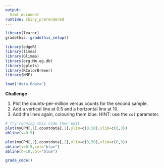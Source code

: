 ```yaml
---
output: 
  html_document
runtime: shiny_prerendered
---
```


```r
library(learnr)
gradethis::gradethis_setup()
```

```r
library(edgeR)
library(limma)
library(Glimma)
library(org.Mm.eg.db)
library(gplots)
library(RColorBrewer)
library(NMF)
```

```r
load("data.Rdata")
```

**Challenge**

1. Plot the counts-per-million versus counts for the second sample.
2. Add a vertical line at 0.5 and a horizontal line at 10.
3. Add the lines again, colouring them blue. HINT: use the `col` parameter.

```r
# Try running this code then edit
plot(myCPM[,1],countdata[,1],ylim=c(0,50),xlim=c(0,3))
abline(v=0.5)
```

```r
plot(myCPM[,2],countdata[,2],ylim=c(0,50),xlim=c(0,3))
abline(v=0.5,col="blue")
abline(h=10,col="blue")
```


```r
grade_code()
```
